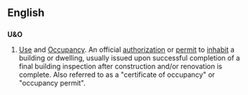 ==English==

==={{acronym}}===
'''U&O'''

# [[use|Use]] and [[occupancy|Occupancy]]. An official [[authorization]] or [[permit]] to [[inhabit]] a building or dwelling, usually issued upon successful completion of a final building inspection after construction and/or renovation is complete. Also referred to as a "certificate of occupancy" or "occupancy permit".